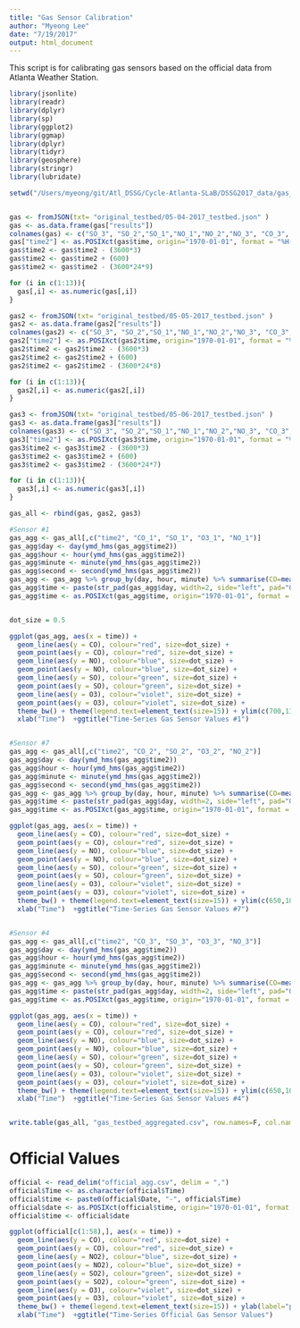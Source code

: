 ```yaml
---
title: "Gas Sensor Calibration"
author: "Myeong Lee"
date: "7/19/2017"
output: html_document
---
```


This script is for calibrating gas sensors based on the official data from Atlanta Weather Station. 

```r
library(jsonlite)
library(readr)
library(dplyr)
library(sp)
library(ggplot2)
library(ggmap)
library(dplyr)
library(tidyr)
library(geosphere)
library(stringr)
library(lubridate)

setwd("/Users/myeong/git/Atl_DSSG/Cycle-Atlanta-SLaB/DSSG2017_data/gas_station_data/")


gas <- fromJSON(txt= "original_testbed/05-04-2017_testbed.json" )
gas <- as.data.frame(gas["results"])
colnames(gas) <- c("SO_3", "SO_2","SO_1","NO_1","NO_2","NO_3", "CO_3", "CO_2", "CO_1", "time", "O3_3", "O3_2", "O3_1")
gas["time2"] <- as.POSIXct(gas$time, origin="1970-01-01", format = "%H-%M-%S")
gas$time2 <- gas$time2 - (3600*3)
gas$time2 <- gas$time2 + (600)
gas$time2 <- gas$time2 - (3600*24*9)

for (i in c(1:13)){
  gas[,i] <- as.numeric(gas[,i])  
}

gas2 <- fromJSON(txt= "original_testbed/05-05-2017_testbed.json" )
gas2 <- as.data.frame(gas2["results"])
colnames(gas2) <- c("SO_3", "SO_2","SO_1","NO_1","NO_2","NO_3", "CO_3", "CO_2", "CO_1", "time", "O3_3", "O3_2", "O3_1")
gas2["time2"] <- as.POSIXct(gas2$time, origin="1970-01-01", format = "%H-%M-%S")
gas2$time2 <- gas2$time2 - (3600*3)
gas2$time2 <- gas2$time2 + (600)
gas2$time2 <- gas2$time2 - (3600*24*8)

for (i in c(1:13)){
  gas2[,i] <- as.numeric(gas2[,i])  
}

gas3 <- fromJSON(txt= "original_testbed/05-06-2017_testbed.json" )
gas3 <- as.data.frame(gas3["results"])
colnames(gas3) <- c("SO_3", "SO_2","SO_1","NO_1","NO_2","NO_3", "CO_3", "CO_2", "CO_1", "time", "O3_3", "O3_2", "O3_1")
gas3["time2"] <- as.POSIXct(gas3$time, origin="1970-01-01", format = "%H-%M-%S")
gas3$time2 <- gas3$time2 - (3600*3)
gas3$time2 <- gas3$time2 + (600)
gas3$time2 <- gas3$time2 - (3600*24*7)

for (i in c(1:13)){
  gas3[,i] <- as.numeric(gas3[,i])  
}

gas_all <- rbind(gas, gas2, gas3)

#Sensor #1
gas_agg <- gas_all[,c("time2", "CO_1", "SO_1", "O3_1", "NO_1")]
gas_agg$day <- day(ymd_hms(gas_agg$time2))
gas_agg$hour <- hour(ymd_hms(gas_agg$time2))
gas_agg$minute <- minute(ymd_hms(gas_agg$time2))
gas_agg$second <- second(ymd_hms(gas_agg$time2))
gas_agg <- gas_agg %>% group_by(day, hour, minute) %>% summarise(CO=mean(CO_1), SO=mean(SO_1), O3=mean(O3_1), NO=mean(NO_1))
gas_agg$time <- paste(str_pad(gas_agg$day, width=2, side="left", pad="0"), str_pad(gas_agg$hour, width=2, side="left", pad="0"), str_pad(gas_agg$minute, width=2, side="left", pad="0"), sep="")
gas_agg$time <- as.POSIXct(gas_agg$time, origin="1970-01-01", format = "%d%H%M")


dot_size = 0.5

ggplot(gas_agg, aes(x = time)) +
  geom_line(aes(y = CO), colour="red", size=dot_size) +
  geom_point(aes(y = CO), colour="red", size=dot_size) +
  geom_line(aes(y = NO), colour="blue", size=dot_size) +
  geom_point(aes(y = NO), colour="blue", size=dot_size) +
  geom_line(aes(y = SO), colour="green", size=dot_size) +
  geom_point(aes(y = SO), colour="green", size=dot_size) +
  geom_line(aes(y = O3), colour="violet", size=dot_size) +
  geom_point(aes(y = O3), colour="violet", size=dot_size) +
  theme_bw() + theme(legend.text=element_text(size=15)) + ylim(c(700,1100)) + ylab(label="12-bit Voltage Reading") + 
  xlab("Time")  +ggtitle("Time-Series Gas Sensor Values #1")


#Sensor #7
gas_agg <- gas_all[,c("time2", "CO_2", "SO_2", "O3_2", "NO_2")]
gas_agg$day <- day(ymd_hms(gas_agg$time2))
gas_agg$hour <- hour(ymd_hms(gas_agg$time2))
gas_agg$minute <- minute(ymd_hms(gas_agg$time2))
gas_agg$second <- second(ymd_hms(gas_agg$time2))
gas_agg <- gas_agg %>% group_by(day, hour, minute) %>% summarise(CO=mean(CO_2), SO=mean(SO_2), O3=mean(O3_2), NO=mean(NO_2))
gas_agg$time <- paste(str_pad(gas_agg$day, width=2, side="left", pad="0"), str_pad(gas_agg$hour, width=2, side="left", pad="0"), str_pad(gas_agg$minute, width=2, side="left", pad="0"), sep="")
gas_agg$time <- as.POSIXct(gas_agg$time, origin="1970-01-01", format = "%d%H%M")

ggplot(gas_agg, aes(x = time)) +
  geom_line(aes(y = CO), colour="red", size=dot_size) +
  geom_point(aes(y = CO), colour="red", size=dot_size) +
  geom_line(aes(y = NO), colour="blue", size=dot_size) +
  geom_point(aes(y = NO), colour="blue", size=dot_size) +
  geom_line(aes(y = SO), colour="green", size=dot_size) +
  geom_point(aes(y = SO), colour="green", size=dot_size) +
  geom_line(aes(y = O3), colour="violet", size=dot_size) +
  geom_point(aes(y = O3), colour="violet", size=dot_size) +
  theme_bw() + theme(legend.text=element_text(size=15)) + ylim(c(650,1000)) + ylab(label="12-bit Voltage Reading") + 
  xlab("Time")  +ggtitle("Time-Series Gas Sensor Values #7")


#Sensor #4
gas_agg <- gas_all[,c("time2", "CO_3", "SO_3", "O3_3", "NO_3")]
gas_agg$day <- day(ymd_hms(gas_agg$time2))
gas_agg$hour <- hour(ymd_hms(gas_agg$time2))
gas_agg$minute <- minute(ymd_hms(gas_agg$time2))
gas_agg$second <- second(ymd_hms(gas_agg$time2))
gas_agg <- gas_agg %>% group_by(day, hour, minute) %>% summarise(CO=mean(CO_3), SO=mean(SO_3), O3=mean(O3_3), NO=mean(NO_3))
gas_agg$time <- paste(str_pad(gas_agg$day, width=2, side="left", pad="0"), str_pad(gas_agg$hour, width=2, side="left", pad="0"), str_pad(gas_agg$minute, width=2, side="left", pad="0"), sep="")
gas_agg$time <- as.POSIXct(gas_agg$time, origin="1970-01-01", format = "%d%H%M")

ggplot(gas_agg, aes(x = time)) +
  geom_line(aes(y = CO), colour="red", size=dot_size) +
  geom_point(aes(y = CO), colour="red", size=dot_size) +
  geom_line(aes(y = NO), colour="blue", size=dot_size) +
  geom_point(aes(y = NO), colour="blue", size=dot_size) +
  geom_line(aes(y = SO), colour="green", size=dot_size) +
  geom_point(aes(y = SO), colour="green", size=dot_size) +
  geom_line(aes(y = O3), colour="violet", size=dot_size) +
  geom_point(aes(y = O3), colour="violet", size=dot_size) +
  theme_bw() + theme(legend.text=element_text(size=15)) + ylim(c(650,1000)) + ylab(label="12-bit Voltage Reading") + 
  xlab("Time")  +ggtitle("Time-Series Gas Sensor Values #4")


write.table(gas_all, "gas_testbed_aggregated.csv", row.names=F, col.names=T, sep=",")

```


# Official Values
```r
official <- read_delim("official_agg.csv", delim = ",")
official$Time <- as.character(official$Time)
official$time <- paste0(official$Date, "-", official$Time)
official$date <- as.POSIXct(official$time, origin="1970-01-01", format = "%m/%d/%y-%H")
official$time <- official$date

ggplot(official[c(1:58),], aes(x = time)) +
  geom_line(aes(y = CO), colour="red", size=dot_size) +
  geom_point(aes(y = CO), colour="red", size=dot_size) +
  geom_line(aes(y = NO2), colour="blue", size=dot_size) +
  geom_point(aes(y = NO2), colour="blue", size=dot_size) +
  geom_line(aes(y = SO2), colour="green", size=dot_size) +
  geom_point(aes(y = SO2), colour="green", size=dot_size) +
  geom_line(aes(y = O3), colour="violet", size=dot_size) +
  geom_point(aes(y = O3), colour="violet", size=dot_size) +
  theme_bw() + theme(legend.text=element_text(size=15)) + ylab(label="ppb") + 
  xlab("Time")  +ggtitle("Time-Series Official Gas Sensor Values")
```

